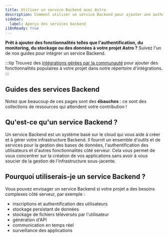 ```yaml
---
title: Utiliser un service Backend avec Astro
description: Comment utiliser un service Backend pour ajouter une authentification, du stockage et des données
sidebar:
  label: Aperçu des services backend
i18nReady: true
---
```


**Prêt à ajouter des fonctionnalités telles que l'authentification, du monitoring, du stockage ou des données à votre projet Astro ?** Suivez l'un de nos guides pour intégrer un service Backend.

:::tip
Trouvez des [intégrations gérées par la communauté](https://astro.build/integrations/) pour ajouter des fonctionnalités populaires à votre projet dans notre répertoire d'intégrations. 
:::

## Guides des services Backend

Notez que beaucoup de ces pages sont des **ébauches** : ce sont des collections de ressources qui attendent votre contribution !

<BackendGuidesNav />

## Qu'est-ce qu'un service Backend ?

Un service Backend est un système basé sur le cloud qui vous aide à créer et à gérer votre infrastructure Backend. Il fournit un ensemble d'outils et de services pour la gestion des bases de données, l'authentification des utilisateurs et d'autres fonctionnalités côté serveur. Cela vous permet de vous concentrer sur la création de vos applications sans avoir à vous soucier de la gestion de l'infrastructure sous-jacente.

## Pourquoi utiliserais-je un service Backend ?

Vous pouvez envisager un service Backend si votre projet a des besoins complexes côté serveur, par exemple :
- inscriptions et authentification des utilisateurs
- stockage persistant de données
- stockage de fichiers téléversés par l'utilisateur
- génération d'API
- communication en temps réel
- surveillance des applications
